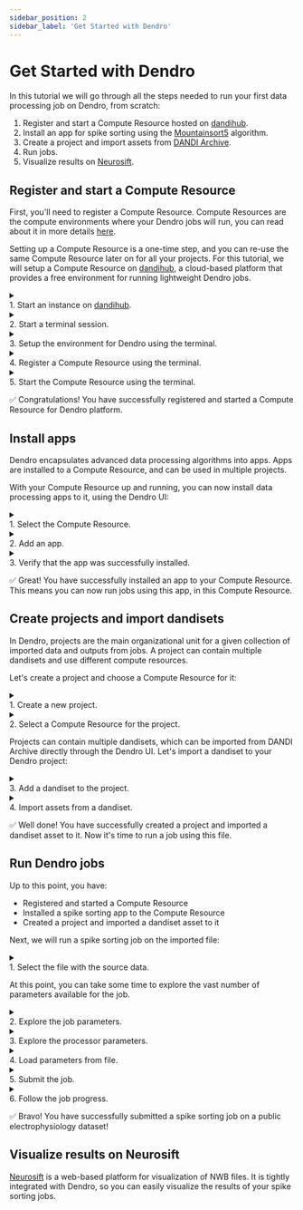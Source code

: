 ```yaml
---
sidebar_position: 2
sidebar_label: 'Get Started with Dendro'
---
```


# Get Started with Dendro

In this tutorial we will go through all the steps needed to run your first data processing job on Dendro, from scratch:

1. Register and start a Compute Resource hosted on [dandihub](https://hub.dandiarchive.org/).
2. Install an app for spike sorting using the [Mountainsort5](https://github.com/flatironinstitute/mountainsort5) algorithm.
3. Create a project and import assets from [DANDI Archive](https://dandiarchive.org/).
4. Run jobs.
5. Visualize results on [Neurosift](https://neurosift.app/).


## Register and start a Compute Resource
First, you'll need to register a Compute Resource. Compute Resources are the compute environments where your Dendro jobs will run, you can read about it in more details [here](/docs/category/compute-resource).

Setting up a Compute Resource is a one-time step, and you can re-use the same Compute Resource later on for all your projects.
For this tutorial, we will setup a Compute Resource on [dandihub](https://hub.dandiarchive.org/), a cloud-based platform that provides a free environment for running lightweight Dendro jobs.

<details>
  <summary>
    <span style={{display: "flex", justifyContent: "space-between", alignItems: "center"}}>
        <div>1. Start an instance on <a href="https://hub.dandiarchive.org/">dandihub</a>.</div>
        <NonPropagatingCheckbox style={{marginLeft: "auto"}} />
    </span>
  </summary>

We suggest a `Medium` instance, which has 12 CPUs and 32GB of memory. This might take a few minutes to start.

![Start a dandihub instance](/img/tutorial_dandi/1_1_start_instance.png)

</details>

<details>
  <summary>
    <span style={{display: "flex", justifyContent: "space-between", alignItems: "center"}}>
        <div>2. Start a terminal session.</div>
        <NonPropagatingCheckbox style={{marginLeft: "auto"}} />
    </span>
  </summary>

Within the Jupyter Lab environment, start a `Terminal`.

![Start a dandihub instance](/img/tutorial_dandi/1_2_start_terminal.png)

</details>

<details>
  <summary>
    <span style={{display: "flex", justifyContent: "space-between", alignItems: "center"}}>
        <div>3. Setup the environment for Dendro using the terminal.</div>
        <NonPropagatingCheckbox style={{marginLeft: "auto"}} />
    </span>
  </summary>

Create a new directory and navigate to it:
```bash
mkdir dendro && cd dendro
```

Install Dendro:
```bash
pip install dendro[compute_resource]
```

Set the environment variable `CONTAINER_METHOD` to `apptainer`:
```bash
export CONTAINER_METHOD=apptainer
```

</details>

<details>
  <summary>
    <span style={{display: "flex", justifyContent: "space-between", alignItems: "center"}}>
        <div>4. Register a Compute Resource using the terminal.</div>
        <NonPropagatingCheckbox style={{marginLeft: "auto"}} />
    </span>
  </summary>

```bash
dendro register-compute-resource
```

Click on the link provided, which will redirect you to the Dendro UI in a new browser tab.
Choose a name for the compute resource, e.g. `tutorial-cr`, and click on `Register`.

</details>

<details>
  <summary>
    <span style={{display: "flex", justifyContent: "space-between", alignItems: "center"}}>
        <div>5. Start the Compute Resource using the terminal.</div>
        <NonPropagatingCheckbox style={{marginLeft: "auto"}} />
    </span>
  </summary>

You can now start the Compute Resource using the terminal.
```bash
dendro start-compute-resource
```

You sould see the message `Compute resource is running`.

Obs.: You can stop the Compute Resource with `CTRL+C`.

</details>

✅ Congratulations! You have successfully registered and started a Compute Resource for Dendro platform.


## Install apps

Dendro encapsulates advanced data processing algorithms into apps. Apps are installed to a Compute Resource, and can be used in multiple projects.

With your Compute Resource up and running, you can now install data processing apps to it, using the Dendro UI:

<details>
  <summary>
    <span style={{display: "flex", justifyContent: "space-between", alignItems: "center"}}>
        <div>1. Select the Compute Resource.</div>
        <NonPropagatingCheckbox style={{marginLeft: "auto"}} />
    </span>
  </summary>

Click on `Configure compute resources`, at the top right corner.

![Configure compute resources](/img/tutorial_dandi/2_1_configure_compute_resources.png)

Then choose the Compute Resource you just created.

![Choose compute resource](/img/tutorial_dandi/2_2_choose_compute_resource.png)

</details>

<details>
  <summary>
    <span style={{display: "flex", justifyContent: "space-between", alignItems: "center"}}>
        <div>2. Add an app.</div>
        <NonPropagatingCheckbox style={{marginLeft: "auto"}} />
    </span>
  </summary>

Under `Apps` section, click on `Add app`. You will be prompted to enter the app's name and the URL pointing to the spec file.

For this tutorial, we will use the [SpikeInterface Pipeline - Mountainsort5](https://github.com/catalystneuro/si-dendro-apps) app to perform spike sorting on an electrophysiology dataset.

The app spec file is located at `https://github.com/catalystneuro/si-dendro-apps/blob/main/si_mountainsort5/spec.json`.

![Add app](/img/tutorial_dandi/2_3_add_app.png)

</details>

<details>
  <summary>
    <span style={{display: "flex", justifyContent: "space-between", alignItems: "center"}}>
        <div>3. Verify that the app was successfully installed.</div>
        <NonPropagatingCheckbox style={{marginLeft: "auto"}} />
    </span>
  </summary>

Looking back at the dandihub terminal, you should see a success message indicating that the app was successfully installed, similar to the following:

```bash
Loading app https://github.com/catalystneuro/si-dendro-apps/blob/main/si_mountainsort5/spec.json
URL: https://raw.githubusercontent.com/catalystneuro/si-dendro-apps/main/si_mountainsort5/spec.json?cachebust=xxxxxxxxxxxxxxxxxxxxxxxxx
  processors: spikeinterface_pipeline_mountainsort5
```

</details>

✅ Great! You have successfully installed an app to your Compute Resource. This means you can now run jobs using this app, in this Compute Resource.


## Create projects and import dandisets

In Dendro, projects are the main organizational unit for a given collection of imported data and outputs from jobs. A project can contain multiple dandisets and use different compute resources.

Let's create a project and choose a Compute Resource for it:

<details>
  <summary>
    <span style={{display: "flex", justifyContent: "space-between", alignItems: "center"}}>
        <div>1. Create a new project.</div>
        <NonPropagatingCheckbox style={{marginLeft: "auto"}} />
    </span>
  </summary>

Click on `Manage projects`, at the top right corner:

![Manage projects](/img/tutorial_dandi/3_1_manage_projects.png)

At the projects management page, click on `Create a new project` and choose a name for it, e.g. `tutorial-project`. You should be redirected to the new project's page.
</details>


<details>
  <summary>
    <span style={{display: "flex", justifyContent: "space-between", alignItems: "center"}}>
        <div>2. Select a Compute Resource for the project.</div>
        <NonPropagatingCheckbox style={{marginLeft: "auto"}} />
    </span>
  </summary>

At the project’s page, under `Compute Resource`, click on `Select a different compute resource for this project`, and select the compute resource you just created in the previous steps.

![Select Compute Resource](/img/tutorial_dandi/3_2_select_cr.png)

</details>


Projects can contain multiple dandisets, which can be imported from DANDI Archive directly through the Dendro UI. Let's import a dandiset to your Dendro project:

<details>
  <summary>
    <span style={{display: "flex", justifyContent: "space-between", alignItems: "center"}}>
        <div>3. Add a dandiset to the project.</div>
        <NonPropagatingCheckbox style={{marginLeft: "auto"}} />
    </span>
  </summary>

Click on `DANDI Import`, at the left side navigation menu, then click on `Add new dandiset to project`. Enter the dandiset ID, e.g. `000409`, and click on `OK`.

![DANDI Import](/img/tutorial_dandi/3_3_import_dandiset.gif)

Now all the assets from this dandiset will be available to be imported into your project.

</details>


<details>
  <summary>
    <span style={{display: "flex", justifyContent: "space-between", alignItems: "center"}}>
        <div>4. Import assets from a dandiset.</div>
        <NonPropagatingCheckbox style={{marginLeft: "auto"}} />
    </span>
  </summary>

A dandiset can contain hundreds of assets, and you need to select which ones you want to import to your project. For this tutorial, we will import a single NWB file from the dandiset `000409`.

Choose the `sub-CSHL045/sub-CSHL045_ses-46794e05-3f6a-4d35-afb3-9165091a5a74_behavior+ecephys+image.nwb` file and click on `Import selected assets`.

![Import assets](/img/tutorial_dandi/3_4_import_asset.png)

</details>

✅ Well done! You have successfully created a project and imported a dandiset asset to it. Now it's time to run a job using this file.

## Run Dendro jobs

Up to this point, you have:
- Registered and started a Compute Resource
- Installed a spike sorting app to the Compute Resource
- Created a project and imported a dandiset asset to it

Next, we will run a spike sorting job on the imported file:

<details>
  <summary>
    <span style={{display: "flex", justifyContent: "space-between", alignItems: "center"}}>
        <div>1. Select the file with the source data.</div>
        <NonPropagatingCheckbox style={{marginLeft: "auto"}} />
    </span>
  </summary>

Navigate to the `Files` page, select the file you just imported, and click on `Spike sorting`.

Next, click on `spikeinterface_pipeline_mountainsort5` processor, this should open the job configuration screen.

![Select file](/img/tutorial_dandi/4_1_select_file.gif)

</details>

At this point, you can take some time to explore the vast number of parameters available for the job.

<details>
  <summary>
    <span style={{display: "flex", justifyContent: "space-between", alignItems: "center"}}>
        <div>2. Explore the job parameters.</div>
        <NonPropagatingCheckbox style={{marginLeft: "auto"}} />
    </span>
  </summary>

The left side form contains the job parameters:
- `Run method` - defines where the job will run.
- `Number of CPUs` - the number of CPUs to be used by the job.
- `Number of GPUs` - the number of GPUs to be used by the job.
- `Memory` - the amount of memory to be used by the job.
- `Time` - the maximum time the job can run.

For this tutorial, you should leave the default values for these parameters.

![Job configurations](/img/tutorial_dandi/4_2_job_configurations.png)

</details>


<details>
  <summary>
    <span style={{display: "flex", justifyContent: "space-between", alignItems: "center"}}>
        <div>3. Explore the processor parameters.</div>
        <NonPropagatingCheckbox style={{marginLeft: "auto"}} />
    </span>
  </summary>

The right side form contains the processor parameters.

For the `spikeinterface_pipeline_mountainsort5` processor there are many parameters that can be configured to customize the spike sorting job. Here are some examples:
- `recording_context` contains parameters for the interface with the input file. E.g. you can make this job just a quick try run by checking `stub_test`.
- `preprocessing_context` contains parameters for the preprocessing steps, including signal filtering, detection of bad channels and motion correction.
- `spikesorting_context` contains parameters for the spike sorting algorithm
- `postprocessing_context` contains parameters for postprocessing the sorting results, including quality metrics extraction.
- `curation_context` allows you to enter a custom query for curation of the sorting results.

</details>


<details>
  <summary>
    <span style={{display: "flex", justifyContent: "space-between", alignItems: "center"}}>
        <div>4. Load parameters from file.</div>
        <NonPropagatingCheckbox style={{marginLeft: "auto"}} />
    </span>
  </summary>

Dendro job parameters can be saved to a file and loaded later. This is useful for sharing configurations between users or for running the same job multiple times.

For this tutorial, you can load the parameters file from [here](/blabla).

Click on `Load parameters` and choose the file you just downloaded.

</details>


<details>
  <summary>
    <span style={{display: "flex", justifyContent: "space-between", alignItems: "center"}}>
        <div>5. Submit the job.</div>
        <NonPropagatingCheckbox style={{marginLeft: "auto"}} />
    </span>
  </summary>

Click on `Submit job(s)`:

![Submit job](/img/tutorial_dandi/4_3_submit_job.png)

At the Compute Resource terminal, you should see a logged message indicating that the job was successfully submitted:

```bash
Starting job xxxxxxxxxxxxx spikeinterface_pipeline_mountainsort5
Running: apptainer exec ...
```

</details>


<details>
  <summary>
    <span style={{display: "flex", justifyContent: "space-between", alignItems: "center"}}>
        <div>6. Follow the job progress.</div>
        <NonPropagatingCheckbox style={{marginLeft: "auto"}} />
    </span>
  </summary>

You can follow the job's progress in real time. Navigate to the `Jobs` page and select the job you just submitted.

![Check job](/img/tutorial_dandi/4_4_check_job.png)

A panel will open with the job's details, including:
- General information and status
- Inputs and output files
- Resource utilization (updated in real time)
- Console output logs (updated in real time)

</details>

✅ Bravo! You have successfully submitted a spike sorting job on a public electrophysiology dataset!


## Visualize results on Neurosift

[Neurosift](https://neurosift.app/) is a web-based platform for visualization of NWB files. It is tightly integrated with Dendro, so you can easily visualize the results of your spike sorting jobs.